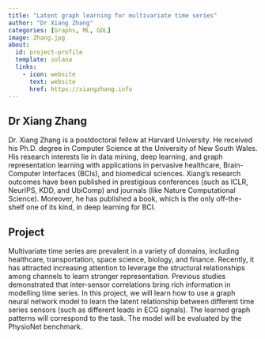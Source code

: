 ```yaml
---
title: "Latent graph learning for multivariate time series"
author: "Dr Xiang Zhang"
categories: [Graphs, ML, GDL]
image: Zhang.jpg
about:
  id: project-profile
  template: solana
  links:
    - icon: website
      text: website
      href: https://xiangzhang.info
---
```

## Dr Xiang Zhang
Dr. Xiang Zhang is a postdoctoral fellow at Harvard University. He received his Ph.D. degree in Computer Science at the University of New South Wales. His research interests lie in data mining, deep learning, and graph representation learning with applications in pervasive healthcare, Brain-Computer Interfaces (BCIs), and biomedical sciences. Xiang's research outcomes have been published in prestigious conferences (such as ICLR, NeurIPS, KDD, and UbiComp) and journals (like Nature Computational Science). Moreover, he has published a book, which is the only off-the-shelf one of its kind, in deep learning for BCI.

## Project
Multivariate time series are prevalent in a variety of domains, including healthcare, transportation, space science, biology, and finance. Recently, it has attracted increasing attention to leverage the structural relationships among channels to learn stronger representation. Previous studies demonstrated that inter-sensor correlations bring rich information in modelling time series. In this project, we will learn how to use a graph neural network model to learn the latent relationship between different time series sensors (such as different leads in ECG signals). The learned graph patterns will correspond to the task. The model will be evaluated by the PhysioNet benchmark.
